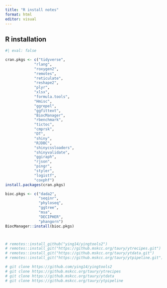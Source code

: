 ```yaml
---
title: "R install notes"
format: html
editor: visual
---
```


## R installation

```r
#| eval: false

cran.pkgs <- c("tidyverse",
             "rlang",
             "roxygen2",
             "remotes",
             "reticulate",
             "reshape2",
             "plyr",
             "xlsx",
             "formula.tools",
             "Hmisc",
             "ggrepel",
             "ggfittext",
             "BiocManager",
             "rbenchmark",
             "tictoc",
             "cmprsk", 
             "DT", 
             "shiny", 
             "RJDBC", 
             "shinycssloaders", 
             "shinyvalidate", 
             "ggiraph",
             "rjson", 
             "pingr", 
             "styler",
             "logistf",
             "coxphf")
install.packages(cran.pkgs)

bioc.pkgs <- c("dada2",
               "seqinr",
               "phyloseq",
               "ggtree",
               "msa",
               "DECIPHER",
               "phangorn")
BiocManager::install(bioc.pkgs)



# remotes::install_github("ying14/yingtools2")
# remotes::install_git("https://github.mskcc.org/taury/ytrecipes.git")
# remotes::install_git("https://github.mskcc.org/taury/ytdata.git")
# remotes::install_git("https://github.mskcc.org/taury/ytpipeline.git")

# git clone https://github.com/ying14/yingtools2
# git clone https://github.mskcc.org/taury/ytrecipes
# git clone https://github.mskcc.org/taury/ytdata
# git clone https://github.mskcc.org/taury/ytpipeline



```
